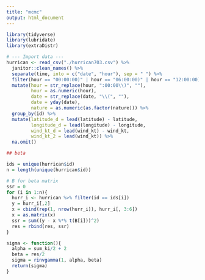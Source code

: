 ```yaml
---
title: "mcmc"
output: html_document
---
```


```r
library(tidyverse)
library(lubridate)
library(extraDistr)
```

```r
# --- Import data ---
hurrican <- read_csv("./hurrican703.csv") %>% 
  janitor::clean_names() %>% 
  separate(time, into = c("date", "hour"), sep = " ") %>% 
  filter(hour == "00:00:00)" | hour == "06:00:00)" | hour == "12:00:00)" | hour == "18:00:00)") %>% 
  mutate(hour = str_replace(hour, ":00:00\\)", ""),
         hour = as.numeric(hour),
         date = str_replace(date, "\\(", ""),
         date = yday(date),
         nature = as.numeric(as.factor(nature))) %>% 
  group_by(id) %>% 
  mutate(latitude_d = lead(latitude) - latitude,
         longitude_d = lead(longitude) - longitude,
         wind_kt_d = lead(wind_kt) - wind_kt,
         wind_kt_2 = lead(wind_kt)) %>% 
  na.omit()  
```


```r
## beta

ids = unique(hurrican$id)
n = length(unique(hurrican$id))

# B for beta matrix
ssr = 0
for (i in 1:n){
  hurr_i <- hurrican %>% filter(id == ids[i])
  y = hurr_i[,2]
  x = cbind(rep(1, nrow(hurr_i)), hurr_i[, 3:6])
  x = as.matrix(x)
  ssr = sum((y - x %*% t(B[i]))^2)
  res = rbind(res, ssr)
}

sigma <- function(){
  alpha = sum_ki/2 + 2
  beta = res/2
  sigma = rinvgamma(1, alpha, beta)
  return(sigma)
}

```

